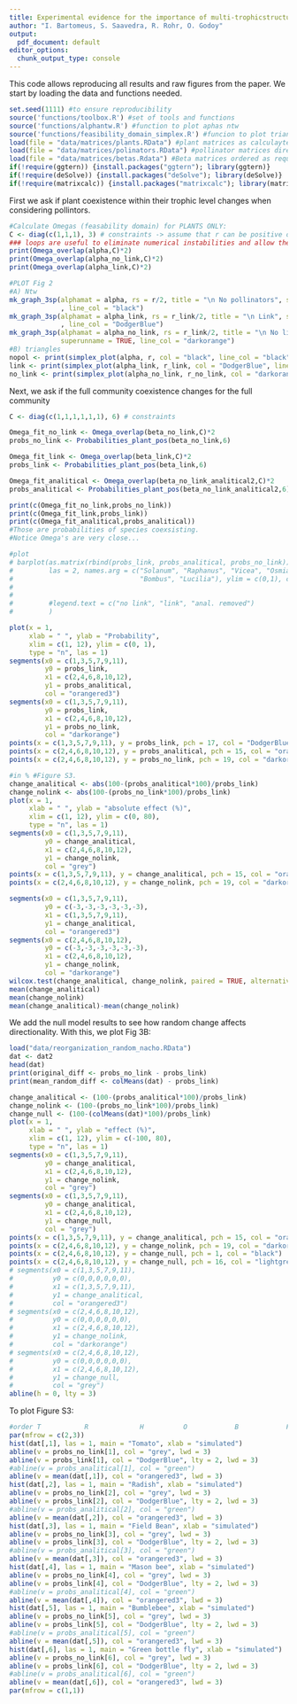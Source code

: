 ```yaml
---
title: Experimental evidence for the importance of multi-trophicstructure in regulating species persistence
author: "I. Bartomeus, S. Saavedra, R. Rohr, O. Godoy"
output:
  pdf_document: default
editor_options: 
  chunk_output_type: console
---
```


This code allows reproducing all results and raw figures from the paper. We start by loading the data and functions needed.

```r
set.seed(1111) #to ensure reproducibility
source('functions/toolbox.R') #set of tools and functions
source('functions/alphantw.R') #function to plot aphas ntw
source('functions/feasibility_domain_simplex.R') #funcion to plot triangles
load(file = "data/matrices/plants.RData") #plant matrices as calculayted in plant_parameters.R
load(file = "data/matrices/polinators.RData") #pollinator matrices directly from raw data.
load(file = "data/matrices/betas.Rdata") #Beta matrices ordered as required for the functions 
if(!require(ggtern)) {install.packages("ggtern"); library(ggtern)}
if(!require(deSolve)) {install.packages("deSolve"); library(deSolve)}
if(!require(matrixcalc)) {install.packages("matrixcalc"); library(matrixcalc)}
```

First we ask if plant coexistence within their trophic level changes when considering pollintors.

```r
#Calculate Omegas (feasability domain) for PLANTS ONLY:
C <- diag(c(1,1,1), 3) # constraints -> assume that r can be positive only
### loops are useful to eliminate numerical instabilities and allow the value to converge
print(Omega_overlap(alpha,C)*2)
print(Omega_overlap(alpha_no_link,C)*2)
print(Omega_overlap(alpha_link,C)*2)

#PLOT Fig 2
#A) Ntw
mk_graph_3sp(alphamat = alpha, rs = r/2, title = "\n No pollinators", superunname = TRUE
             , line_col = "black")
mk_graph_3sp(alphamat = alpha_link, rs = r_link/2, title = "\n Link", superunname = TRUE
             , line_col = "DodgerBlue")
mk_graph_3sp(alphamat = alpha_no_link, rs = r_link/2, title = "\n No link", 
             superunname = TRUE, line_col = "darkorange")
#B) triangles
nopol <- print(simplex_plot(alpha, r, col = "black", line_col = "black"))
link <- print(simplex_plot(alpha_link, r_link, col = "DodgerBlue", line_col = "DodgerBlue"))
no_link <- print(simplex_plot(alpha_no_link, r_no_link, col = "darkorange", line_col = "darkorange"))
```

Next, we ask if the full community coexistence changes for the full community

```r
C <- diag(c(1,1,1,1,1,1), 6) # constraints

Omega_fit_no_link <- Omega_overlap(beta_no_link,C)*2
probs_no_link <- Probabilities_plant_pos(beta_no_link,6)

Omega_fit_link <- Omega_overlap(beta_link,C)*2
probs_link <- Probabilities_plant_pos(beta_link,6)

Omega_fit_analitical <- Omega_overlap(beta_no_link_analitical2,C)*2
probs_analitical <- Probabilities_plant_pos(beta_no_link_analitical2,6)

print(c(Omega_fit_no_link,probs_no_link))
print(c(Omega_fit_link,probs_link))
print(c(Omega_fit_analitical,probs_analitical))
#Those are probabilities of species coexsisting.
#Notice Omega's are very close... 

#plot
# barplot(as.matrix(rbind(probs_link, probs_analitical, probs_no_link)), beside = TRUE, 
#         las = 2, names.arg = c("Solanum", "Raphanus", "Vicea", "Osmia", 
#                                "Bombus", "Lucilia"), ylim = c(0,1), col = c("DodgerBlue",  
#                                                                             "orangered3",
#                                                                             "darkorange")
#         #legend.text = c("no link", "link", "anal. removed")
#         )

plot(x = 1,                 
     xlab = " ", ylab = "Probability",
     xlim = c(1, 12), ylim = c(0, 1),
     type = "n", las = 1)
segments(x0 = c(1,3,5,7,9,11), 
         y0 = probs_link, 
         x1 = c(2,4,6,8,10,12), 
         y1 = probs_analitical, 
         col = "orangered3")
segments(x0 = c(1,3,5,7,9,11), 
         y0 = probs_link, 
         x1 = c(2,4,6,8,10,12), 
         y1 = probs_no_link, 
         col = "darkorange")
points(x = c(1,3,5,7,9,11), y = probs_link, pch = 17, col = "DodgerBlue")
points(x = c(2,4,6,8,10,12), y = probs_analitical, pch = 15, col = "orangered3")
points(x = c(2,4,6,8,10,12), y = probs_no_link, pch = 19, col = "darkorange")

#in % #Figure S3.
change_analitical <- abs(100-(probs_analitical*100)/probs_link)
change_nolink <- abs(100-(probs_no_link*100)/probs_link)
plot(x = 1,                 
     xlab = " ", ylab = "absolute effect (%)",
     xlim = c(1, 12), ylim = c(0, 80),
     type = "n", las = 1)
segments(x0 = c(1,3,5,7,9,11), 
         y0 = change_analitical, 
         x1 = c(2,4,6,8,10,12), 
         y1 = change_nolink, 
         col = "grey")
points(x = c(1,3,5,7,9,11), y = change_analitical, pch = 15, col = "orangered3")
points(x = c(2,4,6,8,10,12), y = change_nolink, pch = 19, col = "darkorange")

segments(x0 = c(1,3,5,7,9,11), 
         y0 = c(-3,-3,-3,-3,-3,-3), 
         x1 = c(1,3,5,7,9,11), 
         y1 = change_analitical, 
         col = "orangered3")
segments(x0 = c(2,4,6,8,10,12), 
         y0 = c(-3,-3,-3,-3,-3,-3), 
         x1 = c(2,4,6,8,10,12), 
         y1 = change_nolink, 
         col = "darkorange")
wilcox.test(change_analitical, change_nolink, paired = TRUE, alternative = "two.sided")
mean(change_analitical)
mean(change_nolink)
mean(change_analitical)-mean(change_nolink) 
```

We add the null model results to see how random change affects directionality. With this, we plot Fig 3B:

```r
load("data/reorganization_random_nacho.RData")
dat <- dat2
head(dat)
print(original_diff <- probs_no_link - probs_link) 
print(mean_random_diff <- colMeans(dat) - probs_link) 

change_analitical <- (100-(probs_analitical*100)/probs_link)
change_nolink <- (100-(probs_no_link*100)/probs_link)
change_null <- (100-(colMeans(dat)*100)/probs_link)
plot(x = 1,                 
     xlab = " ", ylab = "effect (%)",
     xlim = c(1, 12), ylim = c(-100, 80),
     type = "n", las = 1)
segments(x0 = c(1,3,5,7,9,11), 
         y0 = change_analitical, 
         x1 = c(2,4,6,8,10,12), 
         y1 = change_nolink, 
         col = "grey")
segments(x0 = c(1,3,5,7,9,11), 
         y0 = change_analitical, 
         x1 = c(2,4,6,8,10,12), 
         y1 = change_null, 
         col = "grey")
points(x = c(1,3,5,7,9,11), y = change_analitical, pch = 15, col = "orangered3")
points(x = c(2,4,6,8,10,12), y = change_nolink, pch = 19, col = "darkorange")
points(x = c(2,4,6,8,10,12), y = change_null, pch = 1, col = "black")
points(x = c(2,4,6,8,10,12), y = change_null, pch = 16, col = "lightgrey")
# segments(x0 = c(1,3,5,7,9,11), 
#          y0 = c(0,0,0,0,0,0), 
#          x1 = c(1,3,5,7,9,11), 
#          y1 = change_analitical, 
#          col = "orangered3")
# segments(x0 = c(2,4,6,8,10,12), 
#          y0 = c(0,0,0,0,0,0), 
#          x1 = c(2,4,6,8,10,12), 
#          y1 = change_nolink, 
#          col = "darkorange")
# segments(x0 = c(2,4,6,8,10,12), 
#          y0 = c(0,0,0,0,0,0), 
#          x1 = c(2,4,6,8,10,12), 
#          y1 = change_null, 
#          col = "grey")
abline(h = 0, lty = 3)
```


To plot Figure S3:

```r
#order T           R             H          O            B            F
par(mfrow = c(2,3))
hist(dat[,1], las = 1, main = "Tomato", xlab = "simulated")
abline(v = probs_no_link[1], col = "grey", lwd = 3)
abline(v = probs_link[1], col = "DodgerBlue", lty = 2, lwd = 3)
#abline(v = probs_analitical[1], col = "green")
abline(v = mean(dat[,1]), col = "orangered3", lwd = 3)
hist(dat[,2], las = 1, main = "Radish", xlab = "simulated")
abline(v = probs_no_link[2], col = "grey", lwd = 3)
abline(v = probs_link[2], col = "DodgerBlue", lty = 2, lwd = 3)
#abline(v = probs_analitical[2], col = "green")
abline(v = mean(dat[,2]), col = "orangered3", lwd = 3)
hist(dat[,3], las = 1, main = "Field Bean", xlab = "simulated")
abline(v = probs_no_link[3], col = "grey", lwd = 3)
abline(v = probs_link[3], col = "DodgerBlue", lty = 2, lwd = 3)
#abline(v = probs_analitical[3], col = "green")
abline(v = mean(dat[,3]), col = "orangered3", lwd = 3)
hist(dat[,4], las = 1, main = "Mason bee", xlab = "simulated")
abline(v = probs_no_link[4], col = "grey", lwd = 3)
abline(v = probs_link[4], col = "DodgerBlue", lty = 2, lwd = 3)
#abline(v = probs_analitical[4], col = "green")
abline(v = mean(dat[,4]), col = "orangered3", lwd = 3)
hist(dat[,5], las = 1, main = "Bumblebee", xlab = "simulated")
abline(v = probs_no_link[5], col = "grey", lwd = 3)
abline(v = probs_link[5], col = "DodgerBlue", lty = 2, lwd = 3)
#abline(v = probs_analitical[5], col = "green")
abline(v = mean(dat[,5]), col = "orangered3", lwd = 3)
hist(dat[,6], las = 1, main = "Green bottle fly", xlab = "simulated")
abline(v = probs_no_link[6], col = "grey", lwd = 3)
abline(v = probs_link[6], col = "DodgerBlue", lty = 2, lwd = 3)
#abline(v = probs_analitical[6], col = "green")
abline(v = mean(dat[,6]), col = "orangered3", lwd = 3)
par(mfrow = c(1,1))

```

